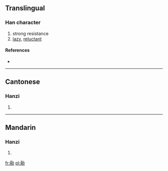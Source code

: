 ==Translingual==

===Han character===
{{Han char|rn=19|rad=力|as=08|sn=10|four=|canj=一月大尸 (MBKS)}}

# strong resistance
# [[lazy]], [[reluctant]]

====References====
* {{Han ref|kx=0147.450|hdz=10373.030|uh=351D|ud=13597}}

----

==Cantonese==

===Hanzi===
{{yue-hanzi|jyut=|y=leung5}}

# {{defn|Cantonese|sort=力08}}

----

==Mandarin==

===Hanzi===
{{cmn-hanzi|pin=[[liǎng]] ([[liang3]])|wg=liang<sup>3</sup>}}

# {{defn|Mandarin|sort=力08}}

[[fr:㔝]]
[[pl:㔝]]